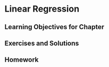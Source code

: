 # Linear Regression {#ch.linreg}

## Learning Objectives for Chapter



## Exercises and Solutions

## Homework
